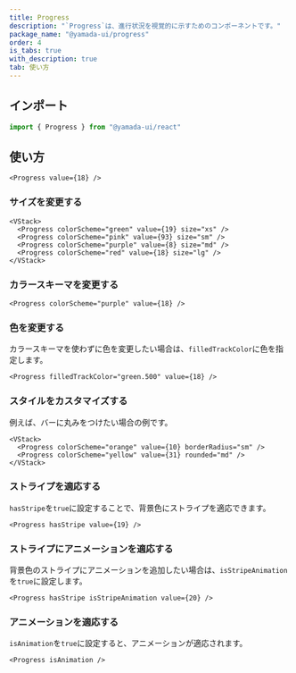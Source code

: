 ```yaml
---
title: Progress
description: "`Progress`は、進行状況を視覚的に示すためのコンポーネントです。"
package_name: "@yamada-ui/progress"
order: 4
is_tabs: true
with_description: true
tab: 使い方
---
```


## インポート

```ts
import { Progress } from "@yamada-ui/react"
```

## 使い方

```tsx
<Progress value={18} />
```

### サイズを変更する

```tsx
<VStack>
  <Progress colorScheme="green" value={19} size="xs" />
  <Progress colorScheme="pink" value={93} size="sm" />
  <Progress colorScheme="purple" value={8} size="md" />
  <Progress colorScheme="red" value={18} size="lg" />
</VStack>
```

### カラースキーマを変更する

```tsx
<Progress colorScheme="purple" value={18} />
```

### 色を変更する

カラースキーマを使わずに色を変更したい場合は、`filledTrackColor`に色を指定します。

```tsx
<Progress filledTrackColor="green.500" value={18} />
```

### スタイルをカスタマイズする

例えば、バーに丸みをつけたい場合の例です。

```tsx
<VStack>
  <Progress colorScheme="orange" value={10} borderRadius="sm" />
  <Progress colorScheme="yellow" value={31} rounded="md" />
</VStack>
```

### ストライプを適応する

`hasStripe`を`true`に設定することで、背景色にストライプを適応できます。

```tsx
<Progress hasStripe value={19} />
```

### ストライプにアニメーションを適応する

背景色のストライプにアニメーションを追加したい場合は、`isStripeAnimation`を`true`に設定します。

```tsx
<Progress hasStripe isStripeAnimation value={20} />
```

### アニメーションを適応する

`isAnimation`を`true`に設定すると、アニメーションが適応されます。

```tsx
<Progress isAnimation />
```
